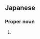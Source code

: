 ==Japanese==
{{ja-kanjitab|たか|し}}

===Proper noun===
{{ja-pos|たかし|proper}}

# {{given name|male|lang=ja|sort=たかし}}
